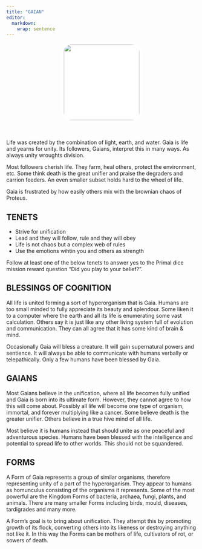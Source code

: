 ```yaml
---
title: "GAIAN"
editor: 
  markdown: 
    wrap: sentence
---
```


<center>
![](images/Gaia.png){style="width:200px; background:white; border-radius:25px; border:white 5px solid"}
</center>

<br>

Life was created by the combination of light, earth, and water. Gaia is life and yearns for unity. Its followers, Gaians, interpret this in many ways. As always unity wroughts division.

Most followers cherish life. They farm, heal others, protect the environment, etc. Some think death is the great unifier and praise the degraders and carrion feeders. An even smaller subset holds hard to the wheel of life.

Gaia is frustrated by how easily others mix with the brownian chaos of Proteus.

## TENETS

- Strive for unification
- Lead and they will follow, rule and they will obey
- Life is not chaos but a complex web of rules
- Use the emotions wihtin you and others as strength

Follow at least one of the below tenets to answer yes to the Primal dice mission reward question "Did you play to your belief?".

## BLESSINGS OF COGNITION

All life is united forming a sort of hyperorganism that is Gaia. Humans are too small minded to fully appreciate its beauty and splendour. Some liken it to a computer where the earth and all its life is enumerating some vast calculation. Others say it is just like any other living system full of evolution and communication. They can all agree that it has some kind of brain & mind.

Occasionally Gaia will bless a creature. It will gain supernatural powers and sentience. It will always be able to communicate with humans verbally or telepathically. Only a few humans have been blessed by Gaia.

## GAIANS

Most Gaians believe in the unification, where all life becomes fully unified and Gaia is born into its ultimate form. However, they cannot agree to how this will come about. Possibly all life will become one type of organism, immortal, and forever multiplying like a cancer. Some believe death is the greater unifier. Others believe in a true hive mind of all life. 

Most believe it is humans instead that should unite as one peaceful and adventurous species. Humans have been blessed with the intelligence and potential to spread life to other worlds. This should not be squandered.

## FORMS

A Form of Gaia represents a group of similar organisms, therefore representing unity of a part of the hyperorganism. They appear to humans as homunculus consisting of the organisms it represents. Some of the most powerful are the Kingdom Forms of bacteria, archaea, fungi, plants, and animals. There are many smaller Forms including birds, mould, diseases, tardigrades and many more. 

A Form’s goal is to bring about unification. They attempt this by promoting growth of its flock, converting others into its likeness or destroying anything not like it. In this way the Forms can be mothers of life, cultivators of rot, or sowers of death.
